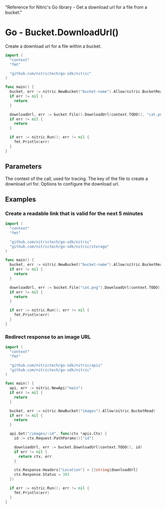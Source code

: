   "Reference for Nitric's Go library - Get a download url for a file from a bucket."

# Go - Bucket.DownloadUrl()

Create a download url for a file within a bucket.

```go
import (
  "context"
  "fmt"

  "github.com/nitrictech/go-sdk/nitric"
)

func main() {
  bucket, err := nitric.NewBucket("bucket-name").Allow(nitric.BucketRead)
  if err != nil {
    return
  }

  downloadUrl, err := bucket.File().DownloadUrl(context.TODO(), "cat.png")
  if err != nil {
    return
  }

  if err := nitric.Run(); err != nil {
    fmt.Println(err)
  }
}
```

## Parameters

<Properties>
  <Property name="ctx" required type="context">
    The context of the call, used for tracing.
  </Property>
  <Property name="key" required type="string">
    The key of the file to create a download url for.
  </Property>
  <Property name="...opts" required type="storage.PresignUrlOption">
    Options to configure the download url.
  </Property>
</Properties>

## Examples

### Create a readable link that is valid for the next 5 minutes

```go
import (
  "context"
  "fmt"

  "github.com/nitrictech/go-sdk/nitric"
  "github.com/nitrictech/go-sdk/nitric/storage"
)

func main() {
  bucket, err := nitric.NewBucket("bucket-name").Allow(nitric.BucketRead)
  if err != nil {
    return
  }

  downloadUrl, err := bucket.File("cat.png").DownloadUrl(context.TODO(), "cat.png", storage.WithPresignUrlExpiry(time.Minute*5))
  if err != nil {
    return
  }

  if err := nitric.Run(); err != nil {
    fmt.Println(err)
  }
}
```

### Redirect response to an image URL

```go
import (
  "context"
  "fmt"

  "github.com/nitrictech/go-sdk/nitric/apis"
  "github.com/nitrictech/go-sdk/nitric"
)

func main() {
  api, err := nitric.NewApi("main")
  if err != nil {
    return
  }

  bucket, err := nitric.NewBucket("images").Allow(nitric.BucketRead)
  if err != nil {
    return
  }

  api.Get("/images/:id", func(ctx *apis.Ctx) {
    id := ctx.Request.PathParams()["id"]

    downloadUrl, err := bucket.DownloadUrl(context.TODO(), id)
    if err != nil {
      return ctx, err
    }

    ctx.Response.Headers["Location"] = []string{downloadUrl}
    ctx.Response.Status = 303
  })

  if err := nitric.Run(); err != nil {
    fmt.Println(err)
  }
}
```
